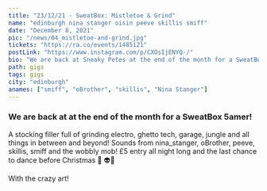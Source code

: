 ---
title: "23/12/21 - SweatBox: Mistletoe & Grind"
name: "edinburgh nina stanger oisin peeve skillis smiff"
date: "December 8, 2021"
pic: "/news/04_mistletoe-and-grind.jpg"
tickets: "https://ra.co/events/1485121"
postLink: "https://www.instagram.com/p/CXOsIjENYQ-/"
bio: "We are back at Sneaky Petes at the end of the month for a SweatBox 5amer!"
path: gigs
tags: gigs
city: "edinburgh"
anames: ["smiff", "oBrother", "skillis", "Nina Stanger"]
---

### We are back at <HoverLink url="www.instagram.com/sneakypetesclub" name="@sneakypetesclub" external inline /> at the end of the month for a SweatBox 5amer!

A stocking filler full of grinding electro, ghetto tech, garage, jungle and all things in between and beyond! Sounds from nina_stanger, oBrother, peeve, skillis, smiff and the wobbly mob! £5 entry all night long and the last chance to dance before Christmas 🎄 👽🎄

<HoverLink url="www.instagram.com/_leanlow_" name="@_leanlow_" external inline /> With the crazy art!

